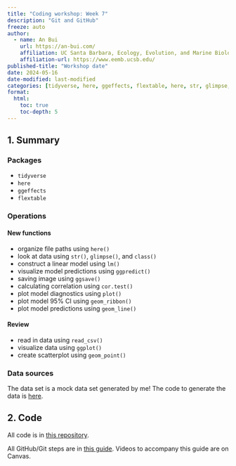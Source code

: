 ```yaml
---
title: "Coding workshop: Week 7"
description: "Git and GitHub"
freeze: auto
author:
  - name: An Bui
    url: https://an-bui.com/
    affiliation: UC Santa Barbara, Ecology, Evolution, and Marine Biology
    affiliation-url: https://www.eemb.ucsb.edu/
published-title: "Workshop date"
date: 2024-05-16
date-modified: last-modified
categories: [tidyverse, here, ggeffects, flextable, here, str, glimpse, class, lm, ggpredict, ggsave, cor.test, plot, geom_ribbon, geom_line, read_csv, ggplot, geom_point, github, forking]
format:
  html:
    toc: true
    toc-depth: 5
---
```


## 1. Summary

### Packages

- `tidyverse`  
- `here`  
- `ggeffects`  
- `flextable`  

### Operations

#### New functions

- organize file paths using `here()`  
- look at data using `str()`, `glimpse()`, and `class()`  
- construct a linear model using `lm()`  
- visualize model predictions using `ggpredict()`  
- saving image using `ggsave()`  
- calculating correlation using `cor.test()`  
- plot model diagnostics using `plot()`  
- plot model 95% CI using `geom_ribbon()`  
- plot model predictions using `geom_line()`

#### Review

- read in data using `read_csv()`  
- visualize data using `ggplot()`  
- create scatterplot using `geom_point()`  

### Data sources

The data set is a mock data set generated by me! The code to generate the data is [here](https://spring-2024.envs-193ds.com/lecture/lecture_week-07#white-abalone-example).

## 2. Code

All code is in [this repository](https://github.com/cnordheim-maestas/ENVS193DS_workshop-07_forking).  

All GitHub/Git steps are in [this guide](https://spring-2024.envs-193ds.com/resources/using-github). Videos to accompany this guide are on Canvas.  

